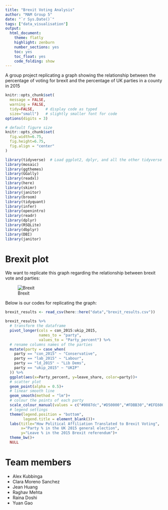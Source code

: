 ```yaml
---
title: "Brexit Voting Analysis"
author: "MAM Group 5"
date: "`r Sys.Date()`"
tags: ["data_visualisation"]
output:
  html_document:
    theme: flatly
    highlight: zenburn
    number_sections: yes
    toc: yes
    toc_float: yes
    code_folding: show
---
```


A group  project replicating a graph showing the relationship between the percentage of voting for brexit and the percentage of UK parties in a county in 2015

<!--more--> 

```r
knitr::opts_chunk$set(
  message = FALSE, 
  warning = FALSE, 
  tidy=FALSE,     # display code as typed
  size="small")   # slightly smaller font for code
options(digits = 3)

# default figure size
knitr::opts_chunk$set(
  fig.width=6.75, 
  fig.height=6.75,
  fig.align = "center"
)
```

```r
library(tidyverse)  # Load ggplot2, dplyr, and all the other tidyverse packages
library(mosaic)
library(ggthemes)
library(GGally)
library(readxl)
library(here)
library(skimr)
library(janitor)
library(broom)
library(tidyquant)
library(infer)
library(openintro)
library(readr)
library(dplyr)
library(RSQLite)
library(dbplyr)
library(DBI)
library(janitor)

```

# Brexit plot

We want to replicate this graph regarding the relationship between brexit vote and parties:

![Brexit](/images/brexit.png)

Below is our codes for replicating the graph:

```r
brexit_results <- read_csv(here::here("data","brexit_results.csv"))

brexit_results %>% 
  # transform the dataframe
  pivot_longer(cols = con_2015:ukip_2015,
               names_to = "party",
               values_to = "Party_percent") %>%
  # rename columns names of the parties
  mutate(party = case_when(
    party == "con_2015" ~ "Conservative",
    party == "lab_2015" ~ "Labour",
    party == "ld_2015" ~ "Lib Dems",
    party == "ukip_2015" ~ "UKIP"
  )) %>% 
  ggplot(aes(x=Party_percent, y=leave_share, color=party))+
  # scatter plot
  geom_point(alpha = 0.5)+
  # linear smooth line
  geom_smooth(method = "lm")+
  # colour the points of each party
  scale_colour_manual(values = c("#0087dc","#D50000","#FDBB30","#EFE600"))+
  # legend settings
  theme(legend.position = "bottom",
        legend.title = element_blank())+
  labs(title="How Political Affiliation Translated to Brexit Voting",
       x="Party % in the UK 2015 general election",
       y="Leave % in the 2015 Brexit referendum")+
  theme_bw()+
  NULL

```

# Team members

- Alex Kubbinga
- Clara Moreno Sanchez
- Jean Huang
- Raghav Mehta
- Raina Doshi
- Yuan Gao